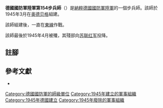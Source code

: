 {{infobox military unit
|unit_name = 德國國防軍陸軍第154步兵師
|image =
|image_size =
|dates = 1945年3月至1945年4月
|country = {{flag|Nazi Germany}}
|branch = [[納粹德國陸軍|陸軍]]
|type = [[步兵|步兵]]
|role =
|size = [[师_(军队)|師]]
|command_structure =
|garrison =
|garrison_label =
|nickname =
|motto =
|colors =
|colors_label =
|march =
|mascot =
|battles =
}}

'''德國國防軍陸軍第154步兵師'''（{{lang-de|'''154. Infanterie-Division'''}}）是[[納粹德國|納粹德國]][[德國國防軍|國防軍]][[納粹德國陸軍|陸軍]]的一個步兵師。該師於1945年3月在[[奥德贝格|奥德贝格]]組建{{cfn|Mitcham|y=2007}}。

該師組建後，一直在[[苏德战争|東線]]作戰。

該師最後於1945年4月被殲，其殘部向[[苏联红军|苏联红军]]投降。

== 註腳 ==
{{reflist}}

== 參考文獻 ==
* {{Cite book|last=Mitcham |first=Samuel W., Jr.|author-link=Samuel W. Mitcham|title=German Order of Battle, Volume One: 1st – 290th Infantry Divisions in WWII|year=2007|publisher=Stackpole Books|location=PA; United States of America|isbn=978-0-8117-3416-5|ref={{sfnRef|Mitcham|y=2007}}}}

{{mil-stub}}
{{德國國防軍陸軍的步兵師}}
[[Category:德國國防軍的師級單位|Category:德國國防軍的師級單位]]
[[Category:1945年建立的軍事組織|Category:1945年建立的軍事組織]]
[[Category:1945年德國建立|Category:1945年德國建立]]
[[Category:1945年廢除的軍事組織|Category:1945年廢除的軍事組織]]